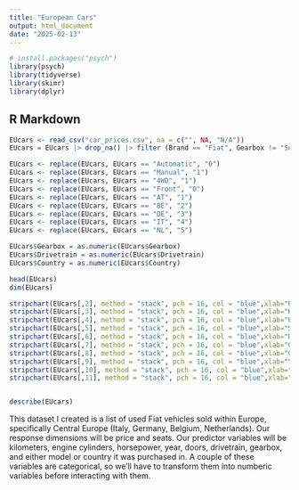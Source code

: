```yaml
---
title: "European Cars"
output: html_document
date: "2025-02-13"
---
```


```r
# install.packages("psych")
library(psych)
library(tidyverse)
library(skimr)
library(dplyr)
```

## R Markdown

```r
EUcars <- read_csv("car_prices.csv", na = c("", NA, "N/A"))
EUcars = EUcars |> drop_na() |> filter (Brand == "Fiat", Gearbox != "Semi-automatic", Drivetrain != "Rear") |> select(Model,Price,Kilometers,Power, Seats,Doors,Cylinders,Gearbox,Year,Drivetrain,Country)

EUcars <- replace(EUcars, EUcars == "Automatic", "0")
EUcars <- replace(EUcars, EUcars == "Manual", "1")
EUcars <- replace(EUcars, EUcars == "4WD", "1")
EUcars <- replace(EUcars, EUcars == "Front", "0")
EUcars <- replace(EUcars, EUcars == "AT", "1")
EUcars <- replace(EUcars, EUcars == "BE", "2")
EUcars <- replace(EUcars, EUcars == "DE", "3")
EUcars <- replace(EUcars, EUcars == "IT", "4")
EUcars <- replace(EUcars, EUcars == "NL", "5")

EUcars$Gearbox = as.numeric(EUcars$Gearbox)
EUcars$Drivetrain = as.numeric(EUcars$Drivetrain)
EUcars$Country = as.numeric(EUcars$Country)

```

```r
head(EUcars)
dim(EUcars)
```

```r
stripchart(EUcars[,2], method = "stack", pch = 16, col = "blue",xlab="Price")
stripchart(EUcars[,3], method = "stack", pch = 16, col = "blue",xlab="Kilometers")
stripchart(EUcars[,4], method = "stack", pch = 16, col = "blue",xlab="Power")
stripchart(EUcars[,5], method = "stack", pch = 16, col = "blue",xlab="Seats")
stripchart(EUcars[,6], method = "stack", pch = 16, col = "blue",xlab="Doors")
stripchart(EUcars[,7], method = "stack", pch = 16, col = "blue",xlab="Cylinders")
stripchart(EUcars[,8], method = "stack", pch = 16, col = "blue",xlab="Gearbox")
stripchart(EUcars[,9], method = "stack", pch = 16, col = "blue",xlab="Year")
stripchart(EUcars[,10], method = "stack", pch = 16, col = "blue",xlab="Drivetrain")
stripchart(EUcars[,11], method = "stack", pch = 16, col = "blue",xlab="Country")


describe(EUcars)
```

This dataset I created is a list of used Fiat vehicles sold within Europe, specifically Central Europe (Italy, Germany, Belgium, Netherlands).
Our response dimensions will be price and seats.
Our predictor variables will be kilometers, engine cylinders, horsepower, year, doors, drivetrain, gearbox, and either model or country it was purchased in. A couple of these variables are categorical, so we'll have to transform them into numberic variables before interacting with them.